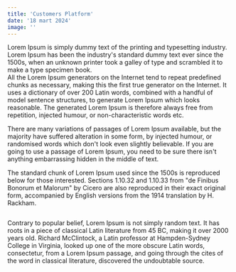 ```yaml
---
title: 'Customers Platform'
date: '18 mart 2024'
image: ''
---
```

<Cover srcImg="/projects/coffetino/cover.jpg"/>
<ContentWrap>
  <AboutProject
    title='Coffetino eCommerce website'
    link="https://coffetino.vercel.app/" 
    roles={['UI/UX', 'Front-End', 'Back-End', 'eCommerce']}
    client="Self-initiated" 
    date='November 2022'
  >
    <p>Lorem Ipsum is simply dummy text of the printing and typesetting industry. Lorem Ipsum has been the industry's standard dummy text ever since the 1500s, when an unknown printer took a galley of type and scrambled it to make a type specimen book. <br /> All the Lorem Ipsum generators on the Internet tend to repeat predefined chunks as necessary, making this the first true generator on the Internet. It uses a dictionary of over 200 Latin words, combined with a handful of model sentence structures, to generate Lorem Ipsum which looks reasonable. The generated Lorem Ipsum is therefore always free from repetition, injected humour, or non-characteristic words etc.</p>
  </AboutProject>
  <Splitter height="100" />
  <Heading text="Technologies"/>
  <Paragraph>
      <p><span>There are many variations of passages of Lorem Ipsum available, but the majority have suffered alteration in some form, by injected humour, or randomised words which don't look even slightly believable. If you are going to use a passage of Lorem Ipsum, you need to be sure there isn't anything embarrassing hidden in the middle of text. </span></p>
      <TechIcons icons={['sketch', 'html', 'css', 'sass','js', 'react', 'redux', 'mongodb']} />
  </Paragraph>
    <Splitter height="100" />
    <Heading text="Logo"/>
    <Paragraph>
        <p>The standard chunk of Lorem Ipsum used since the 1500s is reproduced below for those interested. Sections 1.10.32 and 1.10.33 from "de Finibus Bonorum et Malorum" by Cicero are also reproduced in their exact original form, accompanied by English versions from the 1914 translation by H. Rackham.</p>
        <Img srcImg="/projects/coffetino/logo.jpg" />
    </Paragraph>
    <Splitter height="100" />
    <Heading text="Responsive Web Design"/>
    <Paragraph>
        <p>Contrary to popular belief, Lorem Ipsum is not simply random text. It has roots in a piece of classical Latin literature from 45 BC, making it over 2000 years old. Richard McClintock, a Latin professor at Hampden-Sydney College in Virginia, looked up one of the more obscure Latin words, consectetur, from a Lorem Ipsum passage, and going through the cites of the word in classical literature, discovered the undoubtable source.</p>
    </Paragraph>
    <Img srcImg="/projects/coffetino/homepage.jpg" />
    <Img srcImg="/projects/coffetino/product_page.jpg" />
    <Img srcImg="/projects/coffetino/cart.jpg" />
    <Img srcImg="/projects/coffetino/mobile.jpg" />
</ContentWrap>